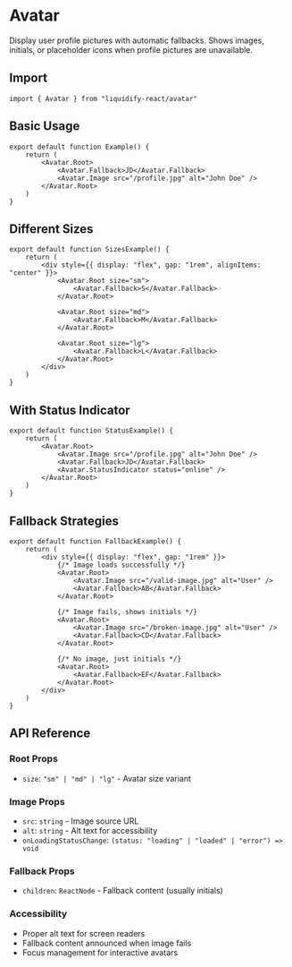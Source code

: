 # Avatar

Display user profile pictures with automatic fallbacks. Shows images, initials, or placeholder icons when profile pictures are unavailable.

## Import

```tsx
import { Avatar } from "liquidify-react/avatar"
```

## Basic Usage

```tsx
export default function Example() {
	return (
		<Avatar.Root>
			<Avatar.Fallback>JD</Avatar.Fallback>
			<Avatar.Image src="/profile.jpg" alt="John Doe" />
		</Avatar.Root>
	)
}
```

## Different Sizes

```tsx
export default function SizesExample() {
	return (
		<div style={{ display: "flex", gap: "1rem", alignItems: "center" }}>
			<Avatar.Root size="sm">
				<Avatar.Fallback>S</Avatar.Fallback>
			</Avatar.Root>
			
			<Avatar.Root size="md">
				<Avatar.Fallback>M</Avatar.Fallback>
			</Avatar.Root>
			
			<Avatar.Root size="lg">
				<Avatar.Fallback>L</Avatar.Fallback>
			</Avatar.Root>
		</div>
	)
}
```

## With Status Indicator

```tsx
export default function StatusExample() {
	return (
		<Avatar.Root>
			<Avatar.Image src="/profile.jpg" alt="John Doe" />
			<Avatar.Fallback>JD</Avatar.Fallback>
			<Avatar.StatusIndicator status="online" />
		</Avatar.Root>
	)
}
```

## Fallback Strategies

```tsx
export default function FallbackExample() {
	return (
		<div style={{ display: "flex", gap: "1rem" }}>
			{/* Image loads successfully */}
			<Avatar.Root>
				<Avatar.Image src="/valid-image.jpg" alt="User" />
				<Avatar.Fallback>AB</Avatar.Fallback>
			</Avatar.Root>
			
			{/* Image fails, shows initials */}
			<Avatar.Root>
				<Avatar.Image src="/broken-image.jpg" alt="User" />
				<Avatar.Fallback>CD</Avatar.Fallback>
			</Avatar.Root>
			
			{/* No image, just initials */}
			<Avatar.Root>
				<Avatar.Fallback>EF</Avatar.Fallback>
			</Avatar.Root>
		</div>
	)
}
```

## API Reference

### Root Props
- `size`: `"sm" | "md" | "lg"` - Avatar size variant

### Image Props
- `src`: `string` - Image source URL
- `alt`: `string` - Alt text for accessibility
- `onLoadingStatusChange`: `(status: "loading" | "loaded" | "error") => void`

### Fallback Props
- `children`: `ReactNode` - Fallback content (usually initials)

### Accessibility
- Proper alt text for screen readers
- Fallback content announced when image fails
- Focus management for interactive avatars
